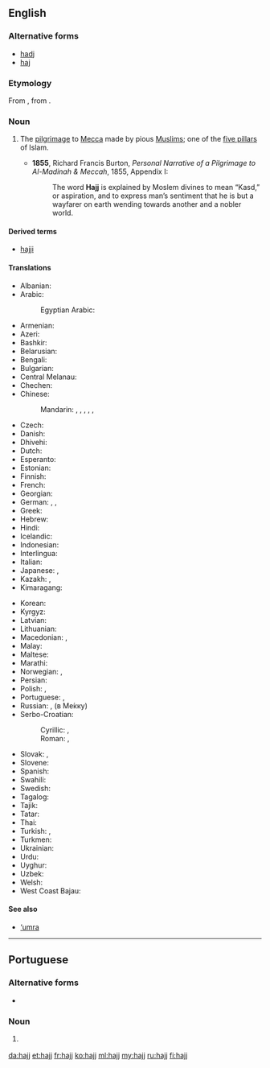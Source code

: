 ==English==

===Alternative forms===
* [[hadj]]
* [[haj]]

===Etymology===
From {{etyl|ar|en}} {{m|ar|حَجّ||pilgrimage}}, from {{m|ar|حَجَّ||to overcome}}.

===Noun===
{{wikipedia}}
{{en-noun|hajjes}}

# {{context|Islam|lang=en}} The [[pilgrimage]] to [[Mecca]] made by pious [[Muslim]]s; one of the [[five pillars]] of Islam.
#* '''1855''', Richard Francis Burton, ''Personal Narrative of a Pilgrimage to Al-Madinah & Meccah'', 1855, Appendix I:
#*: The word '''Hajj''' is explained by Moslem divines to mean “Kasd,” or aspiration, and to express man’s sentiment that he is but a wayfarer on earth wending towards another and a nobler world.

====Derived terms====
* [[hajji]]

====Translations====
{{trans-top|pilgrimage to Mecca}}
* Albanian: {{t|sq|haxh|m}}
* Arabic: {{t+|ar|حَجّ|m}}
*: Egyptian Arabic: {{t|arz|حَجّ|m|tr=ḥagg|sc=Arab}}
* Armenian: {{t+|hy|հաջ|sc=Armn}}
* Azeri: {{t|az|həcc}}
* Bashkir: {{t|ba|хаж|sc=Cyrl}}
* Belarusian: {{t|be|хадж|m|sc=Cyrl}}
* Bengali: {{t|bn|হজ্জ|tr=hôjj|sc=Beng}}
* Bulgarian: {{t|bg|хадж|m|sc=Cyrl}}
* Central Melanau: {{t|mel|aji}}
* Chechen: {{t|ce|хьаьж}}
* Chinese:
*: Mandarin: {{t+|cmn|朝覲|sc=Hani}}, {{t+|cmn|朝觐|tr=cháojìn|sc=Hani}}, {{t+|cmn|朝聖|sc=Hani}}, {{t+|cmn|朝圣|tr=cháoshèng|sc=Hani}}, {{t|cmn|[[麥加]][[朝聖]]|sc=Hani}}, {{t|cmn|[[麦加]][[朝圣]]|tr=Màijiā cháoshèng|sc=Hani}}
* Czech: {{t|cs|hadždž|m}}
* Danish: {{t+|da|hajj|c}}
* Dhivehi: {{t|dv|ޙައްޖު}}
* Dutch: {{t+|nl|hadj|m}}
* Esperanto: {{t|eo|haĝo}}
* Estonian: {{t|et|hadž}}
* Finnish: {{t|fi|hadž}}
* French: {{t+|fr|hajj|m}}
* Georgian: {{t|ka|ჰაჯი|sc=Geor}}
* German: {{t+|de|Haddsch|m}}, {{t+|de|Hadsch|m}}, {{t|de|Hadj|m}}
* Greek: {{t+|el|χατζ|sc=Grek}}
* Hebrew: {{t|he|חג׳|m|tr=haj}}
* Hindi: {{t|hi|हज्ज|m|tr=hajj|sc=Deva}}
* Icelandic: {{t|is|hadsjí|n}}
* Indonesian: {{t+|id|haji}}
* Interlingua: {{t|ia|hadj}}
* Italian: {{t|it|hajj|m}}
* Japanese: {{t|ja|ハッジ|tr=hajji}}, {{t|ja|[[メッカ]][[巡礼]]|tr=Mekka junrei}}
* Kazakh: {{t|kk|қажылық|sc=Cyrl}}, {{t|kk|қажы|sc=Cyrl}}
* Kimaragang: {{t|kqr|aji}}
{{trans-mid}}
* Korean: {{t|ko|하즈|sc=Kore}}
* Kyrgyz: {{t+|ky|ажы|sc=Cyrl}}
* Latvian: {{t|lv|hadžs|m}}
* Lithuanian: {{t|lt|hadžas|m}}
* Macedonian: {{t|mk|хаџ|m}}, {{t|mk|а́џилак|m}}
* Malay: {{t|ms|haji}}
* Maltese: {{t|mt|Haġġ|m|alt=il-Haġġ}}
* Marathi: {{t|mr|हज्ज|tr=hajja|sc=Deva}}
* Norwegian: {{t|no|hajj|m}} {{qualifier|Bokmål}}, {{t|no|hadj|m}} {{qualifier|Nynorsk}}
* Persian: {{t+|fa|حج|tr=hajj|sc=fa-Arab}}
* Polish: {{t|pl|hadż|m}}, {{t|pl|hadżdż|m}}
* Portuguese: {{t|pt|hajj|m}}, {{t|pt|hadj|m}}
* Russian: {{t+|ru|хадж|m}}, {{t+|ru|пало́мничество|n}} (в Ме́кку)
* Serbo-Croatian:
*: Cyrillic: {{t|sh|хаџ|m|sc=Cyrl}}, {{t|sh|хаџилук|m|sc=Cyrl}}
*: Roman: {{t+|sh|hadž|m}}, {{t+|sh|hadžiluk|m}}
* Slovak: {{t|sk|hadž|f}}, {{t|sk|hadždž|f}}
* Slovene: {{t|sl|hadž|m}}
* Spanish: {{t|es|hajj|m}}
* Swahili: {{t|sw|hajj}}
* Swedish: {{t|sv|hajj|c}}
* Tagalog: {{t|tl|hajj}}
* Tajik: {{t+|tg|ҳаҷ|sc=Cyrl}}
* Tatar: {{t+|tt|хаҗ|sc=Cyrl}}
* Thai: {{t+|th|ฮัจญ์|tr=hát|sc=Thai}}
* Turkish: {{t+|tr|hac}}, {{t+|tr|hacılık}}
* Turkmen: {{t|tk|haj}}
* Ukrainian: {{t|uk|хадж|m|sc=Cyrl}}
* Urdu: {{t+|ur|حج|m|tr=hajj|sc=ur-Arab}}
* Uyghur: {{t|ug|ھەج|sc=ug-Arab}}
* Uzbek: {{t+|uz|haj}}
* Welsh: {{t|cy|hajj|?}}
* West Coast Bajau: {{t|bdr|aji'}}
{{trans-bottom}}

====See also====
* [['umra|‘umra]]

----

==Portuguese==

===Alternative forms===
* {{l|pt|hadj}}

===Noun===
{{pt-noun|m|-}}

# {{label|pt|Islam}} {{l|en|hajj}} {{gloss|pilgrimage to Mecca}}

[[da:hajj]]
[[et:hajj]]
[[fr:hajj]]
[[ko:hajj]]
[[ml:hajj]]
[[my:hajj]]
[[ru:hajj]]
[[fi:hajj]]